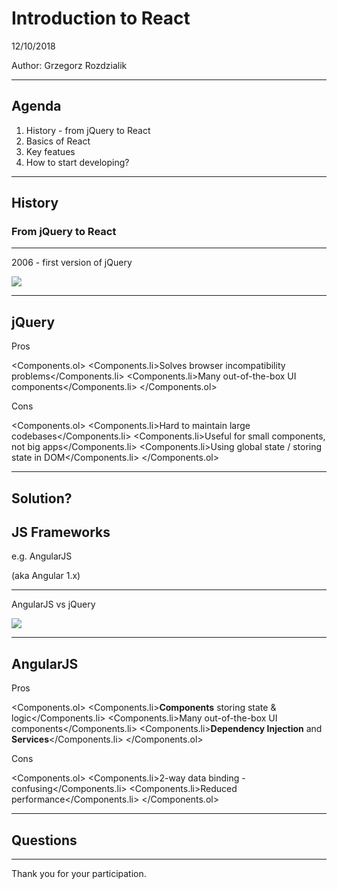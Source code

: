 


<Head>
  <title>Introduction to React</title>
</Head>

# Introduction to React

12/10/2018

Author: Grzegorz Rozdzialik

---

## Agenda

1. History - from jQuery to React
2. Basics of React
3. Key featues
4. How to start developing?

---

## History

### From jQuery to React

---

2006 - first version of jQuery

<ImageWithLabel label="Popularity: jQuery vs Javascript">
  <img src="./static/jquery-vs-javascript.png" />
</ImageWithLabel>

---

## jQuery

<Appear>
  <div>
  <Components.h3>Pros</Components.h3>

  <Components.ol>
    <Components.li>Solves browser incompatibility problems</Components.li>
    <Components.li>Many out-of-the-box UI components</Components.li>
  </Components.ol>
  </div>
  <div>
  <Components.h3>Cons</Components.h3>
    
  <Components.ol>
    <Components.li>Hard to maintain large codebases</Components.li>
    <Components.li>Useful for small components, not big apps</Components.li>
    <Components.li>Using global state / storing state in DOM</Components.li>
  </Components.ol>
  </div>
</Appear>

---

## Solution?

## JS Frameworks

e.g. AngularJS

(aka Angular 1.x)

---

AngularJS vs jQuery

<ImageWithLabel label="Popularity: AngularJS vs jQuery">
  <img src="./static/jquery-vs-angularjs.png" />
</ImageWithLabel>

---

## AngularJS

<Appear>
  <div>
  <Components.h3>Pros</Components.h3>

  <Components.ol>
    <Components.li><strong>Components</strong> storing state & logic</Components.li>
    <Components.li>Many out-of-the-box UI components</Components.li>
    <Components.li><strong>Dependency Injection</strong> and <strong>Services</strong></Components.li>
  </Components.ol>
  </div>
  <div>
  <Components.h3>Cons</Components.h3>
    
  <Components.ol>
    <Components.li>2-way data binding - confusing</Components.li>
    <Components.li>Reduced performance</Components.li>
  </Components.ol>
  </div>
</Appear>

---

## Questions

---

Thank you for your participation.
